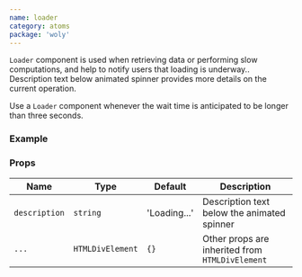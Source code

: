 ```yaml
---
name: loader
category: atoms
package: 'woly'
---
```



`Loader` component is used when retrieving data or performing slow computations, and help to notify users that loading is underway..
Description text below animated spinner provides more details on the current operation.

Use a `Loader` component whenever the wait time is anticipated to be longer than three seconds.

### Example

<Playground>
  <div style={{ height: 300 }}>
    <Loader variant="primary" description="Loading, please wait until all data is loaded" />
  </div>
</Playground>

### Props

| Name          | Type             | Default      | Description                                     |
| ------------- | ---------------- | ------------ | ----------------------------------------------- |
| `description` | `string`         | 'Loading...' | Description text below the animated spinner     |
| `...`         | `HTMLDivElement` | `{}`         | Other props are inherited from `HTMLDivElement` |
